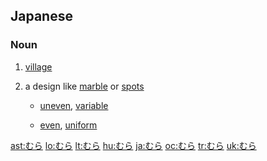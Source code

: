 ==Japanese==
===Noun===
{{ja-noun|h|rom=mura}}

# {{ja-def|村}} [[village]]
# {{ja-def|斑}} a design like [[marble]] or [[spot]]s 
#*{{ja-def|むらのある}} [[uneven]], [[variable]]
#*{{ja-def|むらのない}} [[even]], [[uniform]]

[[ast:むら]]
[[lo:むら]]
[[lt:むら]]
[[hu:むら]]
[[ja:むら]]
[[oc:むら]]
[[tr:むら]]
[[uk:むら]]